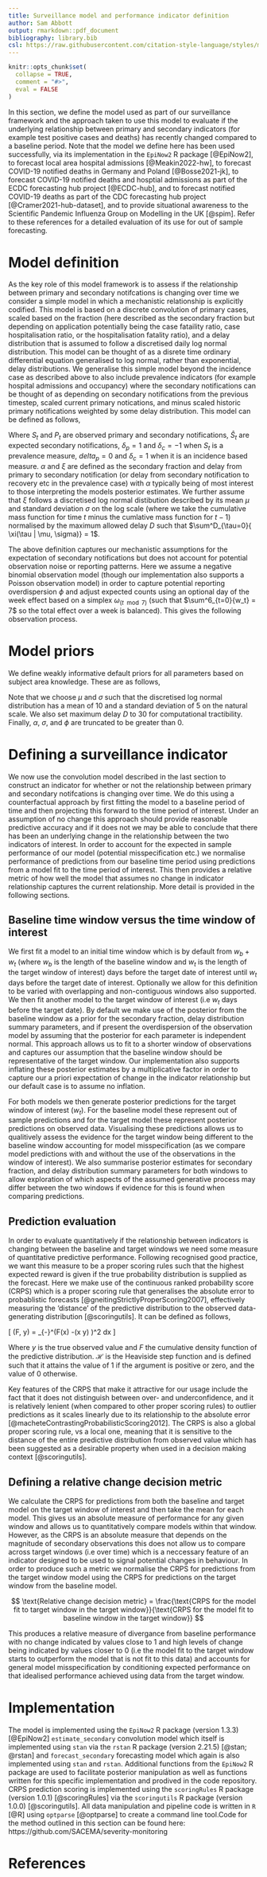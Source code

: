```yaml
---
title: Surveillance model and performance indicator definition
author: Sam Abbott
output: rmarkdown::pdf_document
bibliography: library.bib
csl: https://raw.githubusercontent.com/citation-style-language/styles/master/apa-numeric-superscript-brackets.csl
---
```


```r
knitr::opts_chunk$set(
  collapse = TRUE,
  comment = "#>",
  eval = FALSE
)
```

In this section, we define the model used as part of our surveillance framework and the approach taken to use this model to evaluate if the underlying relationship between primary and secondary indicators (for example test positive cases and deaths) has recently changed compared to a baseline period. Note that the model we define here has been used successfully, via its implementation in the `EpiNow2` R package [@EpiNow2], to forecast local area hospital admissions [@Meakin2022-hw], to forecast COVID-19 notified deaths in Germany and Poland [@Bosse2021-jk], to forecast COVID-19 notified deaths and hosptial admissions as part of the ECDC forecasting hub project [@ECDC-hub], and to forecast notified COVID-19 deaths as part of the CDC forecasting hub project [@Cramer2021-hub-dataset], and to provide situational awareness to the Scientific Pandemic Influenza Group on Modelling in the UK [@spim]. Refer to these references for a detailed evaluation of its use for out of sample forecasting.  
 
# Model definition

As the key role of this model framework is to assess if the relationship between primary and secondary notifcations is changing over time we consider a simple model in which a mechanistic relationship is explicitly codified.
This model is based on a discrete convolution of primary cases, scaled based on the fraction (here described as the secondary fraction but depending on application potentially being the case fataility ratio, case hospitalisation ratio, or the hospitalisation fatality ratio), and a delay distribution that is assumed to follow a discretised daily log normal distribution.
This model can be thought of as a disrete time ordinary differential equation generalised to log normal, rather than exponential, delay distributions.
We generalise this simple model beyond the incidence case as described above to also include prevalence indicators (for example hospital admissions and occupancy) where the secondary notifications can be thought of as depending on secondary notifications from the previous timestep, scaled current primary notications, and minus scaled historic primary notifications weighted by some delay distribution. 
This model can be defined as follows,

\begin{equation} 
    \hat{S}_{t} = \delta_p S_{t} + \alpha \left( \delta_p P_{t} + \delta_c \sum_{\tau = 0}^{D} \xi(\tau | \mu, \sigma) P_{t-\tau} \right)
\end{equation}

Where $S_t$ and $P_t$ are observed primary and secondary notifications, $\hat{S}_t$ are expected secondary notifications, $\delta_p = 1$ and $\delta_c = -1$ when $S_t$ is a prevalence measure, $delta_p = 0$ and $\delta_c = 1$ when it is an incidence based measure.
$\alpha$ and $\xi$ are defined as the secondary fraction and delay from primary to secondary notification (or delay from secondary notification to recovery etc in the prevalence case) with $\alpha$ typically being of most interest to those interpreting the models posterior estimates.
We further assume that $\xi$ follows a discretised log normal distibution described by its mean $\mu$ and standard deviation $\sigma$ on the log scale (where we take the cumulative mass function for time $t$ minus the cumlative mass function for $t-1$) normalised by the maximum allowed delay $D$ such that $\sum^D_{\tau=0}{ \xi(\tau | \mu, \sigma)}  = 1$.

The above definition captures our mechanistic assumptions for the expectation of secondary notifications but does not account for potential observation noise or reporting patterns.
Here we assume a negative binomial observation model (though our implementation also supports a Poisson observation model) in order to capture potential reporting overdispersion $\phi$ and adjust expected counts using an optional day of the week effect based on a simplex $\omega_{(t \mod 7)}$ (such that $\sum^6_{t=0}{w_t} = 7$ so the total effect over a week is balanced).
This gives the following observation process. 

\begin{equation} 
    S_{t} \sim \mathrm{NB}\left(\omega_{t \mod 7} \hat{S}_t,  \phi \right)
\end{equation}

# Model priors

We define weakly informative default priors for all parameters based on subject area knowledge. These are as follows,

\begin{align}
    \frac{\omega_{t \mod 7}}{7} &\sim \mathrm{Dirichlet}(1, 1, 1, 1, 1, 1, 1) \\
    \alpha &\sim \mathcal{N}(0.5, 0.25) \\
    \mu &\sim \mathcal{N}(2.19, 0.5) \\
\sigma &\sim \mathcal{N}(0.47, 0.25) \\
\phi &\sim \frac{1}{\sqrt{\mathcal{N}(0, 1)}}
\end{align}

Note that we choose $\mu$ and $\sigma$ such that the discretised log normal distribution has a mean of 10 and a standard deviation of 5 on the natural scale. We also set maximum delay $D$ to 30 for computational tractibility. Finally, $\alpha$, $\sigma$, and $\phi$ are truncated to be greater than 0.

# Defining a surveillance indicator

We now use the convolution model described in the last section to construct an indicator for whether or not the relationship between primary and secondary notifcations is changing over time. 
We do this using a counterfactual approach by first fitting the model to a baseline period of time and then projecting this forward to the time period of interest. 
Under an assumption of no change this approach should provide reasonable predictive accuracy and if it does not we may be able to conclude that there has been an underlying change in the relationship between the two indicators of interest.
In order to account for the expected in sample performance of our model (potential misspecification etc.) we normalise performance of predictions from our baseline time period using predictions from a model fit to the time period of interest. 
This then provides a relative metric of how well the model that assumes no change in indicator relationship captures the current relationship. 
More detail is provided in the following sections.

## Baseline time window versus the time window of interest

We first fit a model to an initial time window which is by default from $w_b + w_t$ (where $w_b$ is the length of the baseline window and $w_t$ is the length of the target window of interest) days before the target date of interest until $w_t$ days before the target date of interest. 
Optionally we allow for this definition to be varied with overlapping and non-contiguous windows also supported. 
We then fit another model to the target window of interest (i.e $w_t$ days before the target date). 
By default we make use of the posterior from the baseline window as a prior for the secondary fraction, delay distribution summary parameters, and if present the overdispersion of the observation model by assuming that the posterior for each parameter is independent normal.
This approach allows  us to fit to a shorter window of observations and captures our assumption that the baseline window should be representative of the target window.
Our implementation also supports inflating these posterior estimates by a multiplicative factor in order to capture our a priori expectation of change in the indicator relationship but our default case is to assume no inflation.

For both models we then generate posterior predictions for the target window of interest ($w_t$). For the baseline model these represent out of sample predictions and for the target model these represent posterior predictions on observed data.
Visualising these predictions allows us to qualitively assess the evidence for the target window being different to the baseline window accounting for model misspecification (as we compare model predictions with and without the use of the observations in the window of interest).
We also summarise posterior estimates for secondary fraction, and delay distribution summary parameters for both windows to allow exploration of which aspects of the assumed generative process may differ between the two windows if evidence for this is found when comparing predictions.

## Prediction evaluation

In order to evaluate quantitatively if the relationship between indicators is changing between the baseline and target windows we need some measure of quantitative predictive performance. Following recognised good practice, we want this measure to be a proper scoring rules such that the highest expected reward is given if the true probability distribution is supplied as the forecast. Here we make use of the continuous ranked probability score (CRPS) which is a proper scoring rule that generalises the absolute error to probablistic forecasts [@gneitingStrictlyProperScoring2007], effectively measuring the 'distance' of the predictive distribution to the observed data-generating distribution [@scoringutils]. It can be defined as follows, 

\[ \text{CRPS}(F, y) = \int_{-\infty}^\infty \left(F(x) -\mathcal{H}(x \geq y) \right)^2 dx \]

Where $y$ is the true observed value and $F$ the cumulative density function of the predictive distribution. $\mathcal{H}$ is the Heaviside step function and is defined such that it attains the value of 1 if the argument is positive or zero, and the value of 0 otherwise.

Key features of the CRPS that make it attractive for our usage include the fact that it does not distinguish between over- and underconfidence, and it is relatively lenient (when compared to other proper scoring rules) to outlier predictions as it scales linearly due to its relationship to the absolute error [@macheteContrastingProbabilisticScoring2012].
The CRPS is also a global proper scoring rule, vs a local one, meaning that it is sensitive to the distance of the entire predictive distribution from observed value which has been suggested as a desirable property when used in a decision making context [@scoringutils].

## Defining a relative change decision metric

We calculate the CRPS for predictions from both the baseline and target model on the target window of interest and then take the mean for each model.
This gives us an absolute measure of performance for any given window and allows us to quantitatively compare models within that window.
However, as the CRPS is an absolute measure that depends on the magnitude of secondary observations this does not allow us to compare across target windows (i.e over time) which is a neccessary feature of an indicator designed to be used to signal potential changes in behaviour.
In order to produce such a metric we normalise the CRPS for predictions from the target window model using the CRPS for predictions on the target window from the baseline model. 

$$ \text{Relative change decision metric} = \frac{\text{CRPS for the model fit to target window in the target window}}{\text{CRPS for the model fit to baseline window in the target window}} $$

This produces a relative measure of divergance from baseline performance with no change indicated by values close to 1 and high levels of change being indicated by values closer to 0 (i.e the model fit to the target window starts to outperform the model that is not fit to this data) and accounts for general model misspecification by conditioning expected performance on that idealised performance achieved using data from the target window. 

# Implementation

The model is implemented using the `EpiNow2` R package (version 1.3.3) [@EpiNow2] `estimate_secondary` convolution model which itself is implemented using `stan`  via the `rstan` R package (version 2.21.5) [@stan; @rstan] and `forecast_secondary` forecasting model which again is also implemented using `stan` and `rstan`.
Additional functions from the `EpiNow2` R package are used to facilitate posterior manipulation as well as functions written for this specific implementation and prodived in the code repository. CRPS prediction scoring is implemented using the `scoringRules` R package (version 1.0.1) [@scoringRules] via the `scoringutils` R package (version 1.0.0) [@scoringutils].
All data manipulation and pipeline code is written in `R` [@R] using `optparse` [@optparse] to create a command line tool.Code for the method outlined in this section can be found here: https://github.com/SACEMA/severity-monitoring

# References